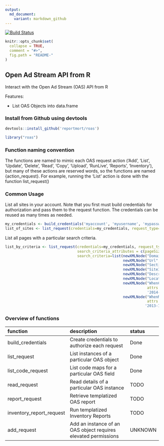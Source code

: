 ```yaml
---
output:
  md_document:
    variant: markdown_github
---
```


<!-- README.md is generated from README.Rmd. Please edit that file -->

[![Build Status](https://travis-ci.org/reportmort/roas.svg?branch=master)](https://travis-ci.org/reportmort/roas) 

```r
knitr::opts_chunk$set(
  collapse = TRUE,
  comment = "#>",
  fig.path = "README-"
)
```
Open Ad Stream API from R
-------------------

Interact with the Open Ad Stream (OAS) API from R

Features:

-   List OAS Objects into data.frame

### Install from Github using devtools

``` r
devtools::install_github('reportmort/roas')
```

``` r
library("roas")
```

### Function naming convention

The functions are named to mimic each OAS request action ('Add', 'List', 'Update', 'Delete', 'Read', 'Copy', 'Upload', 'RunLive', 'Reports', 'Inventory'), but 
many of these actions are reserved words, so the functions are named {action_request}. For example, running the 'List' action is done with the function list_request()

### Common Usage

List all sites in your account. Note that you first must build credentials for authorization and pass them to the request function. The credentials 
can be reused as many times as needed.

``` r
my_credentials <- build_credentials('myaccount', 'myusername', 'mypassword')
list_of_sites <- list_request(credentials=my_credentials, request_type='Site')
```

List all pages with a particular search criteria.

``` r
list_by_criteria <- list_request(credentials=my_credentials, request_type='Page', 
                                 search_criteria_attributes = c(pageSize=100), 
                                 search_criteria=list(newXMLNode("Domain", "mySite"), 
                                                      newXMLNode("Url", "001"), 
                                                      newXMLNode("SectionId", "Ar%ves"), 
                                                      newXMLNode("SiteId", "ApiSite"), 
                                                      newXMLNode("Description", "My Page"), 
                                                      newXMLNode("LocationKey", "7"), 
                                                      newXMLNode("WhenCreated", 
                                                                 attrs = c(condition = "GT"), 
                                                                 '2014-12-31'), 
                                                      newXMLNode("WhenModified", 
                                                                 attrs = c(condition = "GT"), 
                                                                '2013-12-31')))
```

### Overview of functions

| function                 | description                                                     | status               |
|:-------------------------|:----------------------------------------------------------------|:---------------------|
| build\_credentials       | Create credentials to authorize each request                    | Done                 |
| list\_request            | List instances of a particular OAS object                       | Done                 |
| list\_code\_request      | List code maps for a particular OAS field                       | Done                 |
| read_request             | Read details of a particular OAS instance                       | TODO                 |
| report_request           | Retrieve templatized OAS report                                 | TODO                 |
| inventory_report_request | Run templatized Inventory Reports                               | TODO                 |
| add_request              | Add an instance of an OAS object requires elevated permissions  | UNKNOWN              |
